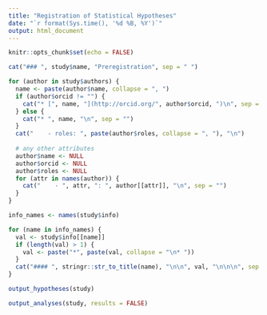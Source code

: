 ```yaml
---
title: "Registration of Statistical Hypotheses"
date: "`r format(Sys.time(), '%d %B, %Y')`"
output: html_document
---
```


```r
knitr::opts_chunk$set(echo = FALSE)
```


```r
cat("### ", study$name, "Preregistration", sep = " ")
```

```r
for (author in study$authors) {
  name <- paste(author$name, collapse = ", ")
  if (author$orcid != "") {
    cat("* [", name, "](http://orcid.org/", author$orcid, ")\n", sep = "")
  } else {
    cat("* ", name, "\n", sep = "")
  }
  cat("    - roles: ", paste(author$roles, collapse = ", "), "\n")
  
  # any other attributes
  author$name <- NULL
  author$orcid <- NULL
  author$roles <- NULL
  for (attr in names(author)) {
    cat("    - ", attr, ": ", author[[attr]], "\n", sep = "")
  }
}
```

```r
info_names <- names(study$info)

for (name in info_names) {
  val <- study$info[[name]]
  if (length(val) > 1) {
    val <- paste("*", paste(val, collapse = "\n* "))
  }
  cat("#### ", stringr::str_to_title(name), "\n\n", val, "\n\n\n", sep = "")
}
```


```r
output_hypotheses(study)
```

```r
output_analyses(study, results = FALSE)
```



